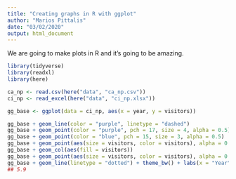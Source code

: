 ```yaml
---
title: "Creating graphs in R with ggplot"
author: "Marios Pittalis"
date: "03/02/2020"
output: html_document
---
```

We are going to make plots in R and it's going to be amazing.
```r
library(tidyverse)
library(readxl)
library(here)

ca_np <- read.csv(here("data", "ca_np.csv"))
ci_np <- read_excel(here("data", "ci_np.xlsx"))

gg_base <- ggplot(data = ci_np, aes(x = year, y = visitors))

gg_base + geom_line(color = "purple", linetype = "dashed")
gg_base + geom_point(color = "purple", pch = 17, size = 4, alpha = 0.5)
gg_base + geom_point(color = "blue", pch = 15, size = 3, alpha = 0.5)
gg_base + geom_point(aes(size = visitors, color = visitors), alpha = 0.5)
gg_base + geom_col(aes(fill = visitors))
gg_base + geom_point(aes(size = visitors, color = visitors), alpha = 0.5) + theme_minimal()
gg_base + geom_line(linetype = "dotted") + theme_bw() + labs(x = "Year", y = "Annual Park Visitors", title = "Channel Islands NP Visitation", subtitle = "(1962-2016)")
## 5.9
```


